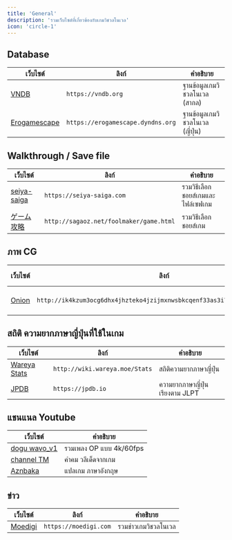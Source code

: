 ```yaml
---
title: 'General'
description: 'รวมเว็บไซต์ที่เกี่ยวข้องกับเกมวิชวลโนเวล'
icon: 'circle-1'
---
```


## Database

| **เว็บไซต์** | **ลิงก์** | **คำอธิบาย** |
|-----------|---------|-------------|
| [VNDB](https://vndb.org) | `https://vndb.org` | ฐานข้อมูลเกมวิชวลโนเวล (สากล) |
| [Erogamescape](https://erogamescape.dyndns.org/~ap2/ero/toukei_kaiseki) | `https://erogamescape.dyndns.org` | ฐานข้อมูลเกมวิชวลโนเวล (ญี่ปุ่น) |

## Walkthrough / Save file

| **เว็บไซต์** | **ลิงก์** | **คำอธิบาย** |
|-----------|---------|-------------|
| [seiya-saiga](https://seiya-saiga.com) | `https://seiya-saiga.com` | รวมวิธีเลือกชอยส์เกมและไฟล์เซฟเกม |
| [ゲーム攻略](http://sagaoz.net/foolmaker/game.html) | `http://sagaoz.net/foolmaker/game.html` | รวมวิธีเลือกชอยส์เกม |

## ภาพ CG

| **เว็บไซต์** | **ลิงก์** | **คำอธิบาย** |
|-----------|---------|-------------|
| [Onion](http://ik4kzum3ocg6dhx4jhzteko4jzijmxnwsbkcqenf33as3i74i3mcb3id.onion.ly) | `http://ik4kzum3ocg6dhx4jhzteko4jzijmxnwsbkcqenf33as3i74i3mcb3id.onion.ly` | รวมภาพ CG |

## สถิติ ความยากภาษาญี่ปุ่นที่ใช้ในเกม

| **เว็บไซต์** | **ลิงก์** | **คำอธิบาย** |
|-----------|---------|-------------|
| [Wareya Stats](http://wiki.wareya.moe/Stats) | `http://wiki.wareya.moe/Stats` | สถิติความยากภาษาญี่ปุ่น |
| [JPDB](https://jpdb.io) | `https://jpdb.io` | ความยากภาษาญี่ปุ่น เรียงตาม JLPT |

## แชนแนล Youtube

| **เว็บไซต์** | **คำอธิบาย** |
|-----------|-------------|
| [dogu wavo_v1](https://www.youtube.com/channel/UCikACYyDSGHlhRBHyjQZqVw) | รวมเพลง OP แบบ 4k/60fps |
| [channel TM](https://www.youtube.com/@channeltm502) | คำคม วลีเด็ดจากเกม |
| [Aznbaka](https://www.youtube.com/@Aznbaka) | แปลเกม ภาษาอังกฤษ |

## ข่าว

| **เว็บไซต์** | **ลิงก์** | **คำอธิบาย** |
|-----------|---------|-------------|
| [Moedigi](https://moedigi.com) | `https://moedigi.com` | รวมข่าวเกมวิชวลโนเวล |